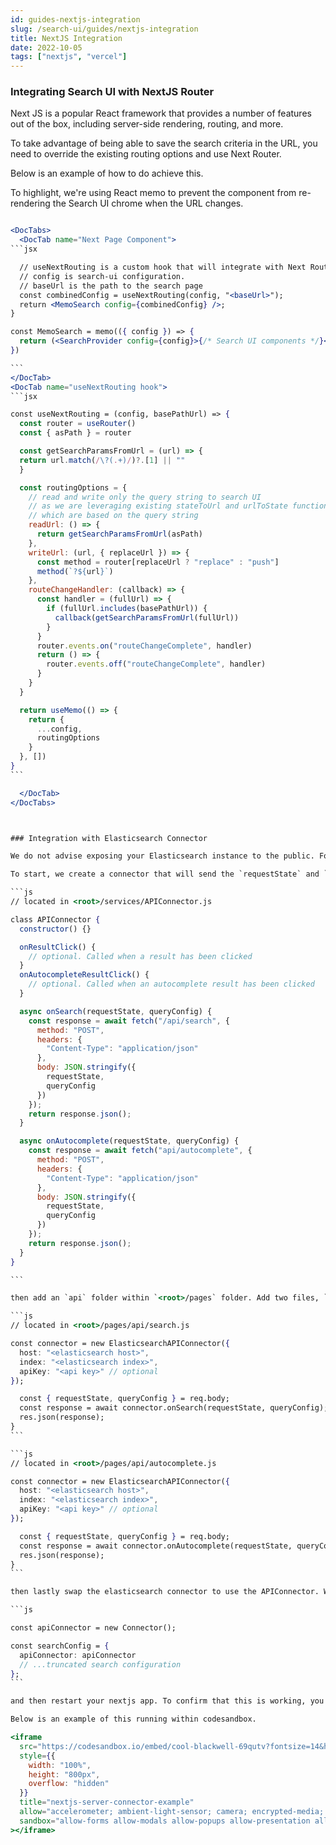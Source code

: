 ```yaml
---
id: guides-nextjs-integration
slug: /search-ui/guides/nextjs-integration
title: NextJS Integration
date: 2022-10-05
tags: ["nextjs", "vercel"]
---
```


### Integrating Search UI with NextJS Router

Next JS is a popular React framework that provides a number of features out of the box, including server-side rendering, routing, and more.

To take advantage of being able to save the search criteria in the URL, you need to override the existing routing options and use Next Router.

Below is an example of how to do achieve this.

To highlight, we're using React memo to prevent the component from re-rendering the Search UI chrome when the URL changes.

````jsx

<DocTabs>
  <DocTab name="Next Page Component">
```jsx

  // useNextRouting is a custom hook that will integrate with Next Router with Search UI config
  // config is search-ui configuration.
  // baseUrl is the path to the search page
  const combinedConfig = useNextRouting(config, "<baseUrl>");
  return <MemoSearch config={combinedConfig} />;
}

const MemoSearch = memo(({ config }) => {
  return (<SearchProvider config={config}>{/* Search UI components */}</SearchProvider>)
})

```
</DocTab>
<DocTab name="useNextRouting hook">
```jsx

const useNextRouting = (config, basePathUrl) => {
  const router = useRouter()
  const { asPath } = router

  const getSearchParamsFromUrl = (url) => {
  return url.match(/\?(.+)/)?.[1] || ""
  }

  const routingOptions = {
    // read and write only the query string to search UI
    // as we are leveraging existing stateToUrl and urlToState functions
    // which are based on the query string
    readUrl: () => {
      return getSearchParamsFromUrl(asPath)
    },
    writeUrl: (url, { replaceUrl }) => {
      const method = router[replaceUrl ? "replace" : "push"]
      method(`?${url}`)
    },
    routeChangeHandler: (callback) => {
      const handler = (fullUrl) => {
        if (fullUrl.includes(basePathUrl)) {
          callback(getSearchParamsFromUrl(fullUrl))
        }
      }
      router.events.on("routeChangeComplete", handler)
      return () => {
        router.events.off("routeChangeComplete", handler)
      }
    }
  }

  return useMemo(() => {
    return {
      ...config,
      routingOptions
    }
  }, [])
}
```

  </DocTab>
</DocTabs>



### Integration with Elasticsearch Connector

We do not advise exposing your Elasticsearch instance to the public. Fortunately with NextJS, we do not need to do this. NextJS makes it very simple to build an API route so we can move the connector to the server side.

To start, we create a connector that will send the `requestState` and `queryConfig` over to the client side.

```js
// located in <root>/services/APIConnector.js

class APIConnector {
  constructor() {}

  onResultClick() {
    // optional. Called when a result has been clicked
  }
  onAutocompleteResultClick() {
    // optional. Called when an autocomplete result has been clicked
  }

  async onSearch(requestState, queryConfig) {
    const response = await fetch("/api/search", {
      method: "POST",
      headers: {
        "Content-Type": "application/json"
      },
      body: JSON.stringify({
        requestState,
        queryConfig
      })
    });
    return response.json();
  }

  async onAutocomplete(requestState, queryConfig) {
    const response = await fetch("api/autocomplete", {
      method: "POST",
      headers: {
        "Content-Type": "application/json"
      },
      body: JSON.stringify({
        requestState,
        queryConfig
      })
    });
    return response.json();
  }
}

```

then add an `api` folder within `<root>/pages` folder. Add two files, `autocomplete.js` and `search.js`

```js
// located in <root>/pages/api/search.js

const connector = new ElasticsearchAPIConnector({
  host: "<elasticsearch host>",
  index: "<elasticsearch index>",
  apiKey: "<api key>" // optional
});

  const { requestState, queryConfig } = req.body;
  const response = await connector.onSearch(requestState, queryConfig);
  res.json(response);
}
```

```js
// located in <root>/pages/api/autocomplete.js

const connector = new ElasticsearchAPIConnector({
  host: "<elasticsearch host>",
  index: "<elasticsearch index>",
  apiKey: "<api key>" // optional
});

  const { requestState, queryConfig } = req.body;
  const response = await connector.onAutocomplete(requestState, queryConfig);
  res.json(response);
}
```

then lastly swap the elasticsearch connector to use the APIConnector. With this change, when a user searches, the search will be sent to the server and the API routes will fetch the results from Elasticsearch and will be sent back to the client.

```js

const apiConnector = new Connector();

const searchConfig = {
  apiConnector: apiConnector
  // ...truncated search configuration
};
```

and then restart your nextjs app. To confirm that this is working, you should see network requests within chrome developer tools performing requests with `requestState` and `queryConfig` to the `/api/search` & `/api/autocomplete` API routes and results being returned back to the client.

Below is an example of this running within codesandbox.

<iframe
  src="https://codesandbox.io/embed/cool-blackwell-69qutv?fontsize=14&hidenavigation=1&theme=dark"
  style={{
    width: "100%",
    height: "800px",
    overflow: "hidden"
  }}
  title="nextjs-server-connector-example"
  allow="accelerometer; ambient-light-sensor; camera; encrypted-media; geolocation; gyroscope; hid; microphone; midi; payment; usb; vr; xr-spatial-tracking"
  sandbox="allow-forms allow-modals allow-popups allow-presentation allow-same-origin allow-scripts"
></iframe>
````
